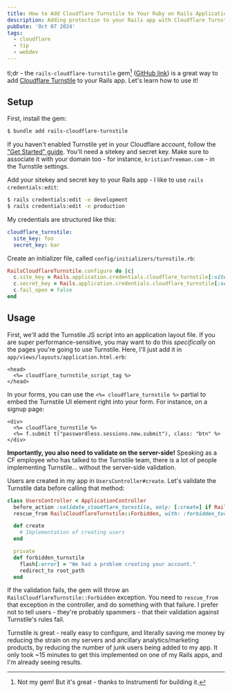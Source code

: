 ```yaml
---
title: How to Add Cloudflare Turnstile to Your Ruby on Rails Application
description: Adding protection to your Rails app with Cloudflare Turnstile.
pubDate: 'Oct 07 2024'
tags:
  - cloudflare
  - tip
  - webdev
---
```


tl;dr - the `rails-cloudflare-turnstile` gem[^1] ([GitHub link](https://github.com/instrumentl/rails-cloudflare-turnstile)) is a great way to add [Cloudflare Turnstile](https://developers.cloudflare.com/turnstile) to your Rails app. Let's learn how to use it!

## Setup

First, install the gem:

```sh
$ bundle add rails-cloudflare-turnstile
```

If you haven't enabled Turnstile yet in your Cloudflare account, follow the ["Get Started" guide](https://developers.cloudflare.com/turnstile/get-started/). You'll need a sitekey and secret key. Make sure to associate it with your domain too - for instance, `kristianfreeman.com` - in the Turnstile settings.

Add your sitekey and secret key to your Rails app - I like to use `rails credentials:edit`:

```sh
$ rails credentials:edit -e development
$ rails credentials:edit -e production
```

My credentials are structured like this:

```yaml
cloudflare_turnstile:
  site_key: foo
  secret_key: bar
```

Create an initializer file, called `config/initializers/turnstile.rb`:

```ruby
RailsCloudflareTurnstile.configure do |c|
  c.site_key = Rails.application.credentials.cloudflare_turnstile[:site_key]
  c.secret_key = Rails.application.credentials.cloudflare_turnstile[:secret_key]
  c.fail_open = false
end
```

## Usage

First, we'll add the Turnstile JS script into an application layout file. If you are super performance-sensitive, you may want to do this _specifically_ on the pages you're going to use Turnstile. Here, I'll just add it in `app/views/layouts/application.html.erb`:

```erb
<head>
  <%= cloudflare_turnstile_script_tag %>
</head>
```

In your forms, you can use the `<%= cloudflare_turnstile %>` partial to embed the Turnstile UI element right into your form. For instance, on a signup page:

```erb
<div>
  <%= cloudflare_turnstile %>
  <%= f.submit t("passwordless.sessions.new.submit"), class: "btn" %>
</div>
```

**Importantly, you also need to validate on the server-side!** Speaking as a CF employee who has talked to the Turnstile team, there is a lot of people implementing Turnstile... without the server-side validation.

Users are created in my app in `UsersController#create`. Let's validate the Turnstile data before calling that method:

```ruby {2-3,9-13}
class UsersController < ApplicationController
  before_action :validate_cloudflare_turnstile, only: [:create] if Rails.env.production?
  rescue_from RailsCloudflareTurnstile::Forbidden, with: :forbidden_turnstile

  def create
    # Implementation of creating users
  end

  private
  def forbidden_turnstile
    flash[:error] = "We had a problem creating your account."
    redirect_to root_path
  end
```

If the validation fails, the gem will throw an `RailsCloudflareTurnstile::Forbidden` exception. You need to `rescue_from` that exception in the controller, and do something with that failure. I prefer not to tell users - they're probably spammers - that their validation against Turnstile's rules fail.

Turnstile is great - really easy to configure, and literally saving me money by reducing the strain on my servers and ancillary analytics/marketing products, by reducing the number of junk users being added to my app. It only took ~15 minutes to get this implemented on one of my Rails apps, and I'm already seeing results.

[^1]: Not my gem! But it's great - thanks to Instrumentl for building it.
